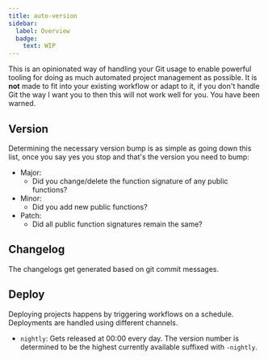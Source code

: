 ```yaml
---
title: auto-version
sidebar:
  label: Overview
  badge:
    text: WIP
---
```


This is an opinionated way of handling your Git usage to enable powerful tooling for doing as much automated project management as possible. It is **not** made to fit into your existing workflow or adapt to it, if you don't handle Git the way I want you to then this will not work well for you. You have been warned.

## Version

Determining the necessary version bump is as simple as going down this list, once you say yes you stop and that's the version you need to bump:

- Major:
  - Did you change/delete the function signature of any public functions?
- Minor:
  - Did you add new public functions?
- Patch:
  - Did all public function signatures remain the same?

## Changelog

The changelogs get generated based on git commit messages.

## Deploy

Deploying projects happens by triggering workflows on a schedule. Deployments are handled using different channels.

- `nightly`: Gets released at 00:00 every day. The version number is determined to be the highest currently available suffixed with `-nightly`.
